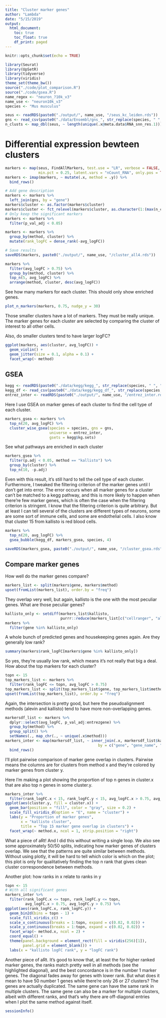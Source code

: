 ```yaml
---
title: "Cluster marker genes"
author: "Lambda"
date: "5/15/2019"
output: 
  html_document:
    toc: true
    toc_float: true
    df_print: paged
---
```


```r
knitr::opts_chunk$set(echo = TRUE)
```

```r
library(Seurat)
library(UpSetR)
library(tidyverse)
library(viridis)
theme_set(theme_bw())
source("./code/plot_comparison.R")
source("./code/gsea.R")
name_regex <- "neuron_?10k_v3"
name_use <- "neuron10k_v3"
species <- "Mus musculus"
```

```r
seus <- readRDS(paste0("./output/", name_use, "/seus_kc_leiden.rds"))
gns <- read_csv(paste0("./data/Ensembl/gns_", str_replace(species, " ", "_"), ".csv"))
n_clusts <- map_dbl(seus, ~ length(unique(.x@meta.data$RNA_snn_res.1)))
```

# Differential expression bewteen clusters
```r
markers <- map(seus, FindAllMarkers, test.use = "LR", verbose = FALSE,
               min.pct = 0.25, latent.vars = "nCount_RNA", only.pos = TRUE)
markers <- imap(markers, ~ mutate(.x, method = .y)) %>% 
  bind_rows()
```

```r
# Add gene description
markers <- markers %>% 
  left_join(gns, by = "gene")
markers$cluster <- as.factor(markers$cluster)
markers$cluster <- fct_relevel(markers$cluster, as.character(1:(max(n_clusts))))
# Only keep the significant markers
markers <- markers %>% 
  filter(p_val_adj < 0.05)
```

```r
markers <- markers %>% 
  group_by(method, cluster) %>% 
  mutate(rank_logFC = dense_rank(-avg_logFC))
```

```r
# Save results
saveRDS(markers, paste0("./output/", name_use, "/cluster_all4.rds"))
```

```r
markers %>% 
  filter(avg_logFC > 0.75) %>% 
  group_by(method, cluster) %>% 
  top_n(5, avg_logFC) %>% 
  arrange(method, cluster, desc(avg_logFC))
```

See how many markers for each cluster. This should only show enriched genes.
```r
plot_n_markers(markers, 0.75, nudge_y = 30)
```

Those smaller clusters have a lot of markers. They must be really unique. The marker genes for each cluster are selected by comparing the cluster of interest to all other cells. 

Also, do smaller clusters tend to have larger logFC?
```r
ggplot(markers, aes(cluster, avg_logFC)) +
  geom_violin() +
  geom_jitter(size = 0.1, alpha = 0.1) +
  facet_wrap(~ method)
```

## GSEA
```r
kegg <- readRDS(paste0("./data/kegg/kegg_", str_replace(species, " ", "_"), ".rds"))
kegg_df <- read_csv(paste0("./data/kegg/kegg_df_", str_replace(species, " ", "_"), ".csv"))
entrez_inter <- readRDS(paste0("./output/", name_use, "/entrez_inter.rds"))
```

Here I use GSEA on marker genes of each cluster to find the cell type of each cluster.
```r
markers_gsea <- markers %>% 
  top_n(20, avg_logFC) %>% 
  cluster_wise_gsea(species = species, gns = gns, 
                    universe = entrez_inter,
                    gsets = kegg$kg.sets)
```

See what pathways are enriched in each cluster
```r
markers_gsea %>% 
  filter(p.adj < 0.05, method == "kallisto") %>% 
  group_by(cluster) %>% 
  top_n(10, -p.adj)
```

Even with this result, it's still hard to tell the cell type of each cluster. Furthermore, I tweaked the filtering criterion of the marker genes until I don't get into error. The error occurs when all marker genes for a cluster can't be matched to a kegg pathway, and this is more likely to happen when there're few marker genes, which is often the case when the filtering criterion is stringent. I know that the filtering criterion is quite arbitrary. But at least I can tell several of the clusters are different types of neurons, some are some sort of immune cells, and some are endothelial cells. I also know that cluster 15 from kallisto is red blood cells.

```r
markers %>% 
  top_n(20, avg_logFC) %>% 
  gsea_bubble(kegg_df, markers_gsea, species, 4)
```

```r
saveRDS(markers_gsea, paste0("./output/", name_use, "/cluster_gsea.rds"))
```

## Compare marker genes
How well do the marker genes compare?
```r
markers_list <- split(markers$gene, markers$method)
upset(fromList(markers_list), order.by = "freq")
```

They overlap very well, but again, kallisto is the one with the most peculiar genes. What are those peculiar genes?
```r
kallisto_only <- setdiff(markers_list$kallisto, 
                         purrr::reduce(markers_list[c("cellranger", "alevin", "star")], union))
markers %>% 
  filter(gene %in% kallisto_only)
```

A whole bunch of predicted genes and housekeeping genes again. Are they generally low rank?
```r
summary(markers$rank_logFC[markers$gene %in% kallisto_only])
```

So yes, they're usually low rank, which means it's not really that big a deal. How about the top markers for each cluster?
```r
topn <- 15
top_markers_list <- markers %>% 
  filter(rank_logFC <= topn, avg_logFC > 0.75)
top_markers_list <- split(top_markers_list$gene, top_markers_list$method)
upset(fromList(top_markers_list), order.by = "freq")
```

Again, the intersection is pretty good, but here the pseudoalignment methods (alevin and kallisto) tend to have more non-overlapping genes. 

```r
markersdf_list <- markers %>% 
  dplyr::select(avg_logFC, p_val_adj:entrezgene) %>% 
  group_by(method) %>% 
  group_split() %>% 
  setNames(., map_chr(., ~ unique(.x$method)))
markers_inter <- map(markersdf_list, ~ inner_join(.x, markersdf_list$kallisto, 
                                          by = c("gene", "gene_name", "description"))) %>% 
  bind_rows()
```

I'll plot pairwise comparison of marker gene overlap in clusters. Pairwise means the columns are for clusters from method x and they're colored by marker genes from cluster y.

Here I'm making a plot showing the proportion of top n genes in cluster.x that are also top n genes in some cluster.y. 
```r
markers_inter %>% 
  filter(rank_logFC.x < 15, rank_logFC.y < 15, avg_logFC.x > 0.75, avg_logFC.y > 0.75) %>% 
ggplot(aes(cluster.y, fill = cluster.x)) +
  geom_bar(position = "fill", color = "gray", size = 0.2) +
  scale_fill_viridis_d(option = "E", name = "cluster") +
  labs(y = "Proportion of marker genes",
       x = "kallisto cluster",
       title = "Top 15 marker gene overlap in clusters") +
  facet_wrap(~ method.x, ncol = 1, strip.position = "right")
```

What a piece of aRt! And I did this without writing a single loop. We also see some approximately 50/50 splits, indicating how marker genes of clusters overlap. We see that the patterns are quite similar between methods. Without using plotly, it will be hard to tell which color is which on the plot; this plot is only for qualitatively finding the top n rank that gives clean cluster correspondence between methods. 

Another plot: how ranks in x relate to ranks in y
```r
topn <- 15
# With all significant genes
markers_inter %>% 
  filter(rank_logFC.x <= topn, rank_logFC.y <= topn,
         avg_logFC.x > 0.75, avg_logFC.y > 0.75) %>% 
ggplot(aes(rank_logFC.x, rank_logFC.y)) +
  geom_bin2d(bins = topn - 1) +
  scale_fill_viridis_c() +
  scale_x_continuous(breaks = 1:topn, expand = c(0.02, 0.02)) +
  scale_y_continuous(breaks = 1:topn, expand = c(0.02, 0.02)) +
  facet_wrap(~ method.x, ncol = 2) +
  coord_equal() +
  theme(panel.background = element_rect(fill = viridis(256)[1]),
        panel.grid = element_blank()) +
  labs(x = "kallisto logFC rank", y = "logFC rank")
```

Another piece of aRt. It's good to know that, at least the for higher ranked marker genes, the ranks match pretty well in all methods (see the highlighted diagonal), and the best concordance is in the number 1 marker genes. The diagonal fades away for genes with lower rank. But what does it mean to have 50 number 1 genes while there're only 26 or 27 clusters? The genes are actually duplicated. The same gene can have the same rank in multiple clusters. The same gene can also be a marker for multiple clusters, albeit with different ranks, and that's why there are off-diagonal entries when I plot the same method against itself.

```r
sessionInfo()
```
